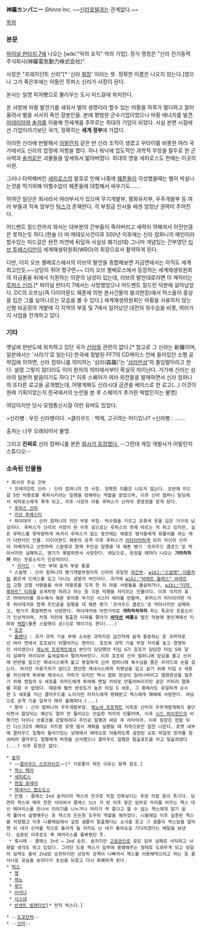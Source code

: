 '''神羅カンパニー''' ''Shinra Inc.'' ~~[[신라호텔]]과는 관계없다.~~

[[목차]]

=== 본문 ===
[[파이널 판타지 7]]에 나오는 [wiki:"악의 조직" 악의 기업].
정식 명칭은 "신라 전기동력 주식회사(神羅電気動力株式会社)".

사장은 "프레지던트 신라"[* '신라 [[회장]]' 이라는 뜻. 정확한 이름은 나오지 않는다.]였으나 그가 죽은후에는 아들인 루퍼스 신라가 사장이 된다.

본사는 일명 피자빵으로 불리우는 도시 미드갈에 위치한다.

온 사방에 마황 발전기를 새워서 별의 생명이라 할수 있는 마황을 하루가 멀다하고 끌어올려서 별을 서서히 죽인 장본인들. 본래 평범한 군수기업이었으나 마황 에너지를 발견. [[마테리아]]와 [[솔저]]를 이용해 전세계를 주무르는 희대의 기업이 되었다. 사실 본편 시점에선 기업이라기보단 국가, 정확히는 '''세계 정부'''에 가깝다.

이러한 신라에 반발해서 [[아발란치]] 같은 반 신라 조직이 생겼고 우타이를 비롯한 여러 국가에서도 신라의 압정에 저항을 했다. 허나 워낙에 압도적인 과학적 무장을 필두로 한 군사력과 [[솔저]]같은 괴물들을 앞세워서 밟아버렸다. 희대의 영웅 세피로스도 한때는 이곳의 사원.

그러나 타락해버린 [[세피로스]]의 발호로 인해 나중에 [[웨폰]]들이 각성했을때는 별이 박살나는것을 막기위해 어쩔수없이 웨폰들에 대항해서 싸우기도……. 

하여간 일단은 회사라서 여러부서가 있으며 무기개발부, 평화유지부, 우주개발부 등 여러 부들과 직속 암부인 [[턱스]]가 존재한다. 각 부장급 인사들 에겐 엄청난 권력이 주어진다.


어드벤트 칠드런까지 와서는 대부분의 간부들이 죽어버리고 세력이 약해져서 이전만큼은 못하는듯 하다.(한술 더 떠 메테오사건이후 500년 이후에는 신라 컴파니의 메인이라 할수있는 미드갈은 완전 자연에 뒤덮혀 사실상 폐기상태) 그나마 개념있는 간부였던 [[리브 투에스티]]만이 세계재생위원회(WRO)의 회장으로서 활약하게 된다.

다만, 더지 오브 켈베로스에서의 리브의 발언을 종합해보면 자금면에서는 아직도 세계 최고인듯.~~상당히 쥐어 짰구먼~~ 더지 오브 켈베로스에서 등장하는 세계재생위원회의 자금줄을 뒤에서 지원하는 의문의 남성이 있는데, 리브의 발언대로라면 이 캐릭터는 [[루퍼스 신라]].[* 파이널 판타지 7에서는 사망했었으나 어드벤트 칠드런 덕분에 살아남았다. DC의 오프닝(즉 다이아몬드 웨폰에 의한 본사건물의 붕괴현장)에서 턱스들이 중상을 입은 그를 실어나르는 모습을 볼 수 있다.] 세계재생위원회는 마황을 사용하지 않는 신형 비공정의 개발에 각 지역의 부흥 및 7에서 일어났던 대전의 뒷수습을 비롯, 여러가지 사업을 전개하고 있다.

=== 기타 ===
옛날에 한반도에 위치하고 있던 국가 [[신라]]와 관련이 없다.[* 참고로 그 신라는 新羅이며, 일본에서는 '시라기'로 읽는다] 한국에 정발된 FF7의 CD케이스 안에 들어있던 소형 공략집에 의하면, 신라 컴파니를 의미하는 '삼라(森羅)'는 '[[삼라만상]]'의 줄임말이라고 한다. 설령 그렇지 않더라도 이미 한자의 의미에서부터 확실히 차이난다. 거기에 신라는 삼라의 일본어 발음이기도 하다.[* 이후 스퀘어가 여러 외전들을 발매하면서 신라 컴파니의 또다른 로고을 공개했는데, 어떻게봐도 신라시대 금관을 베이스로 한 로고(…) 이것이 원래 기획이었는지 한국에서의 논란을 본 후 스퀘어가 추가한 떡밥인지는 불명]

여담이지만 당시 모뎀통신시절 이런 유머도 있었다.

>신라병 : 우린 신라병이다.
>클라우드 : 백제, 고구려는 어디있나?
>신라병 : …….

출처는 너무 오래되어서 불명.

그리고 '''진짜로''' 신라 컴퍼니를 본뜬 [http://ruliweb.daum.net/news/view/MD20140922091107138.daum 회사가 등장했다.] --그런데 게임 개발사가 아발린치 스튜디오--

=== 소속된 인물들 ===
 * 회사의 주요 간부
  * 프레지던트 신라 : 신라 컴퍼니의 전 사장. 정확한 이름은 나오지 않는다. 초반에 미드갈 5번 마황로를 폭파시키려는 일행을 방해하는 역할을 맡았으며, 이후 신라 컴퍼니 빌딩에서 세피로스에게 죽게 되고, 이후 사장의 아들 루퍼스가 신라의 경영권을 얻게 된다.
  * [[루퍼스 신라]]
  * [[리브 투에스티]]
  * 하이데커 : 신라 컴퍼니의 치안 부문 부장. 턱수염을 기르고 초록색 옷을 입은 거구의 남성이다. 루퍼스가 신라의 사장이 된 이후 겉으로는 루퍼스의 뜻에 따르는 척 하고 있지만, 실은 루퍼스를 못마땅하게 여겨서 루퍼스가 없는 동안에는 애꿎은 병사들에게 화풀이를 하는 때가 다반사인 인물. 다이아몬드 웨폰의 공격 이후 루퍼스가 [[리타이어]]하게 되자 자신이 신라의 지배자라고 선언하며 스칼렛과 함께 주인공 일행을 대 웨폰 병기 '프라우드 클로드'로 막아서지만 실패하고, 병기가 폭발하면서 사망한다. 여담으로, 등장할 때마다 나오는 '''갸하하하하''' 하는 웃음소리가 인상적이다.
   * [[라자드]] : 치안 부대 솔저 부문 통괄
  * 스칼렛 : 신라 컴퍼니의 병기개발부장이자 신라의 유일한 [[여간부]]. [[wiki:"스칼렛" 이름]]처럼 붉은색 드레스를 입고 다니는 금발의 여인이다. 과거에 [[wiki:"바레트 월레스" 바레트]]의 고향 코렐 사람들을 속여 마황로를 짓게 한 뒤 마을 사람들을 몰살하거나, [[wiki:"티파 록하트" 티파]]를 공개처형 하려고 하는 등 각종 악행을 저지르는 인물이다. 이후 각지의 휴즈 마테리아를 회수해서 웨폰 방어용 무기인 시스터 레이를 만들며, 루퍼스가 리타이어한 이후 하이데거와 함께 주인공을 일행을 대 웨폰 병기 '프라우드 클로드'로 막아서지만 실패하고, 병기가 폭발하면서 사망한다. 하이데커와 마찬가지로 '''꺄하하하하하''' 하는 특유의 웃음소리가 인상적이며, 처형 직전에 탈출한 티파를 쫒아가 '''[[싸닥션]] 배틀'''을 벌인 덕분에 동인계에선 티파와 [[백합]](물론 스칼렛이 공)으로 엮이기도 한다(...)
  * [[호조]]
  * [[홀랜더]] : 과거 과학 기술 부에 소속된 과학자로 급진적에 쉽게 흥분하는 등 과학자로선 여러 면에서 호조보다 뒤떨어지는 편이다. 호조와 과학 기술 부장 자리를 놓고 경쟁하던 사이였으나 [[제노바 프로젝트]]에서 본인이 담당했던 타입 G가 호조가 담당한 타입 S와 달리 실패작 처리되어 출세길에서 멀어져버린다. 이후 호조와 신라 컴퍼니에 앙심을 품고 신라에 반란을 일으킨 제네시스에게 붙고 동일하게 신라 컴퍼니에 복수심을 품은 라자드와 손을 잡는다. 하지만 이용가치가 없다고 판단한 제네시스에게 치명상을 입고 살기 위해 타입 G 세포를 자신에게 투여해 제네시스 카피가 되지만 역시 열화 현상이 일어나버리고 열화현상을 멈추기 위해 앤질의 G 세포를 라자드에게 투여해 앤질 카피로 만들어버리지만 같은 카피라 열화를 피할 수 없었다. 때문에 훨씬 완성도가 높은 타입 S 세포, 그 중에서도 유일하게 순수한 S 세포를 지닌 클라우드를 노리지만 라자드에게 방해받고 잭스에게 패배해 사망한다. 여담으로 공격 기술 일부가 매우 불쾌하다.(...)
  * 팔머 : 신라 컴퍼니의 우주개발부장. [[제노바 프로젝트]] 이후로 신라의 우주개발계획이 중단되면서 할당되는 예산도 얼마 안 들어오는 안습한 처지의 인물이며, 이후 [[시드 하이윈드]]의 비행기인 타이니 브롱코를 강탈하려다 주인공 일행과 싸운 후 리타이어. 이후 등장은 한참 뒤인 디스크2의 메테오 저지용 로켓 발사 계획을 실행할 때 자막으로만 잠깐 나온다. 로켓 내부에 클라우드 일행이 들어가있는 상태에서 메테오로 닥돌하도록 설정된 오토 파일럿 장치를 잠궈버려 클라우드 일행에게 빅엿을 선사했으나 클라우드 일행은 탈출포트를 타고 탈출하였다(...) 이후 등장은 없다.

 * [[솔저]]
  * ~~[[클라우드 스트라이프]]~~[* 가로줄이 쳐진 이유는 항목 참조.]
  * [[잭스 페어]]
  * [[세피로스]]
  * [[엔질 휴레이]]
  * [[제네시스 랩소도스]]
  * 칸셀 - 클래스 2nd 솔저이자 잭스의 친구로 직접 전투보다는 후방 지원 등이 특기다. 당연히 잭스와 매우 친한 사이여서 클래스 1st 가 된 이후 잦은 임무로 자리를 비우는 잭스 대신 에어리스를 만나서 이야기를 나누거나 머리가 썩 좋다고 할 수 없는 잭스에게 알기 쉽게 풀어서 설명해주는 등 잭스의 든든한 도우미 역할을 해주었다. 니블헤임 이후 실종된 잭스를 걱정했고 이후 니블헤임에서 실험 샘플이 탈출했다는 소식을 듣고 그 샘플이 잭스임을 알아챈 뒤 네가 신라를 적으로 돌리게 될 지라도 난 네가 돌아오길 기다리겠다는 메일을 보낸다. 실종된 이후로도 쭉 에어리스를 돌봐줬던 듯.
  * 룩시레 - 클래스 3rd → 2nd 승진. 솔저지만 [[고문관]]으로 잦은 임무 실패로 사직하고 낙향할 생각도 하고 있었다. 그러던 도중 잭스가 임무에 동행해주는 형태로 도와주게 되고 덩달아 실력도 올라 2nd로 승진하지만 상당히 성격이 나빠져서 잭스를 이용해먹으려고 하는 등 꼴사나운 모습을 보이다가 초심을 되찾고 다시 화해하게 된다.
 * [[턱스]]
  * [[쳉]]
  * [[레노]]
  * [[루드]]
  * [[이리나]]
  * [[시스네]]
  * [[빈센트 발렌타인]][* 전직 턱스다.]

 * --[[도쿄전력]]--
 * --[[신라]]--
